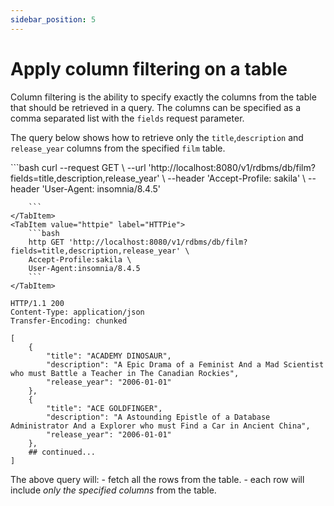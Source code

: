 ```yaml
---
sidebar_position: 5
---
```


# Apply column filtering on a table

Column filtering is the ability to specify exactly the columns from the table that should be retrieved in a query.
The columns can be specified as a comma separated list with the `fields` request parameter.

The query below shows how to retrieve only the `title`,`description` and `release_year` columns from the specified `film` table.


<Tabs>
    <TabItem value="cURL" label="cURL" default>
        ```bash
        curl --request GET \
        --url 'http://localhost:8080/v1/rdbms/db/film?fields=title,description,release_year' \
        --header 'Accept-Profile: sakila' \
        --header 'User-Agent: insomnia/8.4.5'

        ```
    </TabItem>
    <TabItem value="httpie" label="HTTPie">
        ```bash
        http GET 'http://localhost:8080/v1/rdbms/db/film?fields=title,description,release_year' \
        Accept-Profile:sakila \
        User-Agent:insomnia/8.4.5
        ```
    </TabItem>
</Tabs>


```http
HTTP/1.1 200
Content-Type: application/json
Transfer-Encoding: chunked

[
	{
		"title": "ACADEMY DINOSAUR",
		"description": "A Epic Drama of a Feminist And a Mad Scientist who must Battle a Teacher in The Canadian Rockies",
		"release_year": "2006-01-01"
	},
	{
		"title": "ACE GOLDFINGER",
		"description": "A Astounding Epistle of a Database Administrator And a Explorer who must Find a Car in Ancient China",
		"release_year": "2006-01-01"
	},
    ## continued...
]

```

The above query will:
    - fetch all the rows from the table.
    - each row will include *only the specified columns* from the table.








